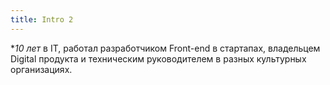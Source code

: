 ```yaml
---
title: Intro 2
---
```


 **10 лет* в IT, работал разработчиком <NoWrap>Front-end</NoWrap> в стартапах, владельцем Digital продукта и техническим руководителем в разных культурных организациях.
